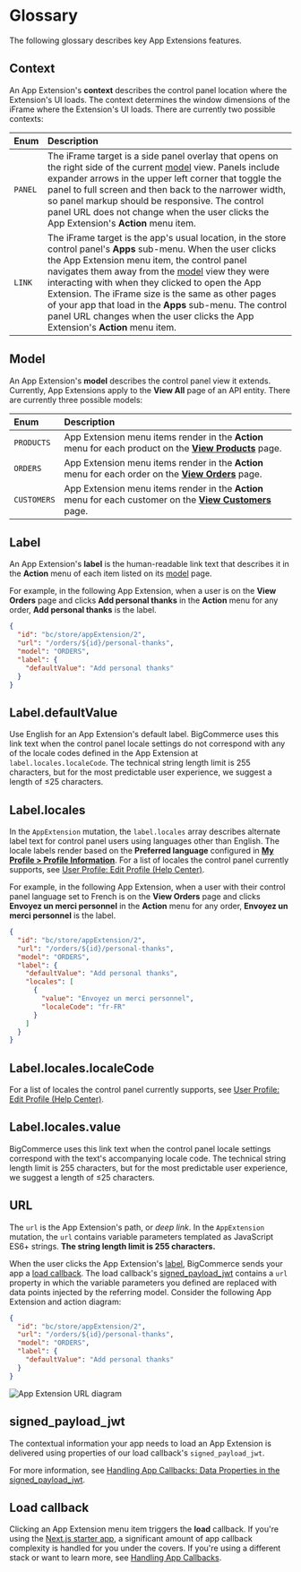 # Glossary

The following glossary describes key App Extensions features.

## Context

An App Extension's **context** describes the control panel location where the Extension's UI loads. The context determines the window dimensions of the iFrame where the Extension's UI loads. There are currently two possible contexts:

| Enum | Description |
|:-----|:------------|
| `PANEL` | The iFrame target is a side panel overlay that opens on the right side of the current [model](#model) view. Panels include expander arrows in the upper left corner that toggle the panel to full screen and then back to the narrower width, so panel markup should be responsive. The control panel URL does not change when the user clicks the App Extension's **Action** menu item. |
| `LINK` | The iFrame target is the app's usual location, in the store control panel's **Apps** sub-menu. When the user clicks the App Extension menu item, the control panel navigates them away from the [model](#model) view they were interacting with when they clicked to open the App Extension. The iFrame size is the same as other pages of your app that load in the **Apps** sub-menu. The control panel URL changes when the user clicks the App Extension's **Action** menu item. |

## Model

An App Extension's **model** describes the control panel view it extends. Currently, App Extensions apply to the **View All** page of an API entity. There are currently three possible models:

| Enum | Description |
|:-----|:------------|
| `PRODUCTS` | App Extension menu items render in the **Action** menu for each product on the **[View Products](https://login.bigcommerce.com/deep-links/manage/products)** page. |
| `ORDERS` | App Extension menu items render in the **Action** menu for each order on the **[View Orders](https://login.bigcommerce.com/deep-links/manage/orders)** page. |
| `CUSTOMERS` | App Extension menu items render in the **Action** menu for each customer on the **[View Customers](https://login.bigcommerce.com/deep-links/manage/customers)** page. |

## Label

An App Extension's **label** is the human-readable link text that describes it in the **Action** menu of each item listed on its [model](#model) page.

For example, in the following App Extension, when a user is on the **View Orders** page and clicks **Add personal thanks** in the **Action** menu for any order, **Add personal thanks** is the label.

```json filename="Partial App Extension query response, Add personal thanks" showLineNumbers copy
{
  "id": "bc/store/appExtension/2",
  "url": "/orders/${id}/personal-thanks",
  "model": "ORDERS",
  "label": {
    "defaultValue": "Add personal thanks"
  }
}
```

## Label.defaultValue

Use English for an App Extension's default label. BigCommerce uses this link text when the control panel locale settings do not correspond with any of the locale codes defined in the App Extension at `label.locales.localeCode`. The technical string length limit is 255 characters, but for the most predictable user experience, we suggest a length of ≤25 characters.

## Label.locales

In the `AppExtension` mutation, the `label.locales` array describes alternate label text for control panel users using languages other than English. The locale labels render based on the **Preferred language** configured in **[My Profile > Profile Information](https://login.bigcommerce.com/deep-links/manage/user-settings/profile)**. For a list of locales the control panel currently supports, see [User Profile: Edit Profile (Help Center)](https://support.bigcommerce.com/s/article/User-Profile#edit-profile). 

For example, in the following App Extension, when a user with their control panel language set to French is on the **View Orders** page and clicks **Envoyez un merci personnel** in the **Action** menu for any order, **Envoyez un merci personnel** is the label.

```json filename="Partial App Extension query response, Add personal thanks" showLineNumbers copy
{
  "id": "bc/store/appExtension/2",
  "url": "/orders/${id}/personal-thanks",
  "model": "ORDERS",
  "label": {
    "defaultValue": "Add personal thanks",
    "locales": [
      {
        "value": "Envoyez un merci personnel",
        "localeCode": "fr-FR"
      }
    ]
  }
}
```

## Label.locales.localeCode

For a list of locales the control panel currently supports, see [User Profile: Edit Profile (Help Center)](https://support.bigcommerce.com/s/article/User-Profile#edit-profile). 

## Label.locales.value

BigCommerce uses this link text when the control panel locale settings correspond with the text's accompanying locale code. The technical string length limit is 255 characters, but for the most predictable user experience, we suggest a length of ≤25 characters.

## URL

The `url` is the App Extension's path, or *deep link*. In the `AppExtension` mutation, the `url` contains variable parameters templated as JavaScript ES6+ strings. **The string length limit is 255 characters.**

When the user clicks the App Extension's [label](#label), BigCommerce sends your app a [load callback](#load-callback). The load callback's [signed_payload_jwt](#signed_payload_jwt) contains a `url` property in which the variable parameters you defined are replaced with data points injected by the referring model. Consider the following App Extension and action diagram:

```json filename="Partial App Extension query response, Add personal thanks" showLineNumbers copy
{
  "id": "bc/store/appExtension/2",
  "url": "/orders/${id}/personal-thanks",
  "model": "ORDERS",
  "label": {
    "defaultValue": "Add personal thanks"
  }
}
```

![App Extension URL diagram](https://storage.googleapis.com/bigcommerce-production-dev-center/images/app-extensions/app-extension-url-diagram.png "App Extension URL diagram")


## signed_payload_jwt

The contextual information your app needs to load an App Extension is delivered using properties of our load callback's `signed_payload_jwt`.

For more information, see [Handling App Callbacks: Data Properties in the signed_payload_jwt](/docs/integrations/apps/guide/callbacks#data-properties-in-the-signed_payload_jwt).

## Load callback

Clicking an App Extension menu item triggers the **load** callback. If you're using the [Next.js starter app](https://github.com/bigcommerce/sample-app-nodejs), a significant amount of app callback complexity is handled for you under the covers. If you're using a different stack or want to learn more, see [Handling App Callbacks](/docs/integrations/apps/guide/callbacks#render-the-app-with-load).
